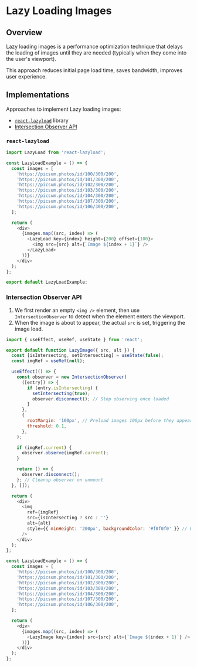 
# Lazy Loading Images

## Overview

Lazy loading images is a performance optimization technique that delays the loading of images until they are needed (typically when they come into the user's viewport).

This approach reduces initial page load time, saves bandwidth, improves user experience.


## Implementations

Approaches to implement Lazy loading images: 
- [`react-lazyload`](https://www.npmjs.com/package/react-lazyload) library
- [Intersection Observer API](https://developer.mozilla.org/en-US/docs/Web/API/Intersection_Observer_API)


### `react-lazyload`

<PackageManagerTabs command="install react-lazyload" />

```js
import LazyLoad from 'react-lazyload';

const LazyLoadExample = () => {
  const images = [
    'https://picsum.photos/id/100/300/200',
    'https://picsum.photos/id/101/300/200',
    'https://picsum.photos/id/102/300/200',
    'https://picsum.photos/id/103/300/200',
    'https://picsum.photos/id/104/300/200',
    'https://picsum.photos/id/107/300/200',
    'https://picsum.photos/id/106/300/200',
  ];

  return (
    <div>
      {images.map((src, index) => (
        <LazyLoad key={index} height={200} offset={100}>
          <img src={src} alt={`Image ${index + 1}`} />
        </LazyLoad>
      ))}
    </div>
  );
};

export default LazyLoadExample;
```


### Intersection Observer API

1. We first render an empty `<img />` element, then use `IntersectionObserver` to detect when the element enters the viewport.
2. When the image is about to appear, the actual `src` is set, triggering the image load.

```js
import { useEffect, useRef, useState } from 'react';

export default function LazyImage({ src, alt }) {
  const [isIntersecting, setIntersecting] = useState(false);
  const imgRef = useRef(null);

  useEffect(() => {
    const observer = new IntersectionObserver(
      ([entry]) => {
        if (entry.isIntersecting) {
          setIntersecting(true);
          observer.disconnect(); // Stop observing once loaded
        }
      },
      {
        rootMargin: '100px', // Preload images 100px before they appear
        threshold: 0.1,
      },
    );

    if (imgRef.current) {
      observer.observe(imgRef.current);
    }

    return () => {
      observer.disconnect();
    }; // Cleanup observer on unmount
  }, []);

  return (
    <div>
      <img
        ref={imgRef}
        src={isIntersecting ? src : ''}
        alt={alt}
        style={{ minHeight: '200px', backgroundColor: '#f0f0f0' }} // Placeholder styling
      />
    </div>
  );
};

const LazyLoadExample = () => {
  const images = [
    'https://picsum.photos/id/100/300/200',
    'https://picsum.photos/id/101/300/200',
    'https://picsum.photos/id/102/300/200',
    'https://picsum.photos/id/103/300/200',
    'https://picsum.photos/id/104/300/200',
    'https://picsum.photos/id/107/300/200',
    'https://picsum.photos/id/106/300/200',
  ];

  return (
    <div>
      {images.map((src, index) => (
        <LazyImage key={index} src={src} alt={`Image ${index + 1}`} />
      ))}
    </div>
  );
};
```

